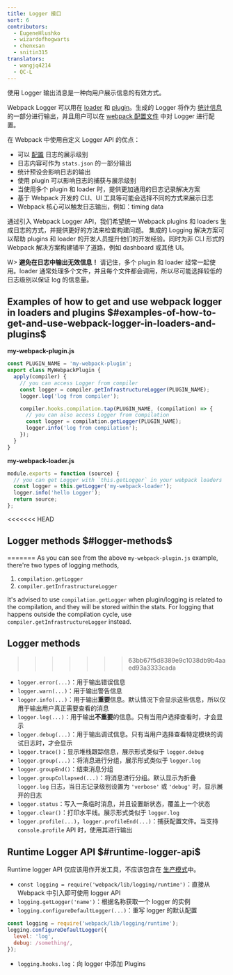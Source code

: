 ```yaml
---
title: Logger 接口
sort: 6
contributors:
  - EugeneHlushko
  - wizardofhogwarts
  - chenxsan
  - snitin315
translators:
  - wangjq4214
  - QC-L
---
```


使用 Logger 输出消息是一种向用户展示信息的有效方式。

Webpack Logger 可以用在 [loader](/loaders/) 和 [plugin](/api/plugins/#logging)。生成的 Logger 将作为 [统计信息](/api/stats/) 的一部分进行输出，并且用户可以在 [webpack 配置文件](/configuration/) 中对 Logger 进行配置。

在 Webpack 中使用自定义 Logger API 的优点：

- 可以 [配置](/configuration/stats/#statslogging) 日志的展示级别
- 日志内容可作为 `stats.json` 的一部分输出
- 统计预设会影响日志的输出
- 使用 plugin 可以影响日志的捕获与展示级别
- 当使用多个 plugin 和 loader 时，提供更加通用的日志记录解决方案
- 基于 Webpack 开发的 CLI、UI 工具等可能会选择不同的方式来展示日志
- Webpack 核心可以触发日志输出，例如：timing data

通过引入 Webpack Logger API，我们希望统一 Webpack plugins 和 loaders 生成日志的方式，并提供更好的方法来检查构建问题。 集成的 Logging 解决方案可以帮助 plugins 和 loader 的开发人员提升他们的开发经验。同时为非 CLI 形式的 Webpack 解决方案构建铺平了道路，例如 dashboard 或其他 UI。

W> **避免在日志中输出无效信息！** 请记住，多个 plugin 和 loader 经常一起使用。loader 通常处理多个文件，并且每个文件都会调用，所以尽可能选择较低的日志级别以保证 log 的信息量。

## Examples of how to get and use webpack logger in loaders and plugins $#examples-of-how-to-get-and-use-webpack-logger-in-loaders-and-plugins$

**my-webpack-plugin.js**

```js
const PLUGIN_NAME = 'my-webpack-plugin';
export class MyWebpackPlugin {
  apply(compiler) {
    // you can access Logger from compiler
    const logger = compiler.getInfrastructureLogger(PLUGIN_NAME);
    logger.log('log from compiler');

    compiler.hooks.compilation.tap(PLUGIN_NAME, (compilation) => {
      // you can also access Logger from compilation
      const logger = compilation.getLogger(PLUGIN_NAME);
      logger.info('log from compilation');
    });
  }
}
```

**my-webpack-loader.js**

```js
module.exports = function (source) {
  // you can get Logger with `this.getLogger` in your webpack loaders
  const logger = this.getLogger('my-webpack-loader');
  logger.info('hello Logger');
  return source;
};
```

<<<<<<< HEAD
## Logger methods $#logger-methods$
=======
As you can see from the above `my-webpack-plugin.js` example, there're two types of logging methods,

1. `compilation.getLogger`
2. `compiler.getInfrastructureLogger`

It's advised to use `compilation.getLogger` when plugin/logging is related to the compilation, and they will be stored within the stats. For logging that happens outside the compilation cycle, use `compiler.getInfrastructureLogger` instead.

## Logger methods
>>>>>>> 63bb67f5d8389e9c1038db9b4aaed93a3333cada

- `logger.error(...)`：用于输出错误信息
- `logger.warn(...)`：用于输出警告信息
- `logger.info(...)`：用于输出**重要**信息。默认情况下会显示这些信息，所以仅用于输出用户真正需要查看的消息
- `logger.log(...)`：用于输出**不重要**的信息。只有当用户选择查看时，才会显示
- `logger.debug(...)`：用于输出调试信息。只有当用户选择查看特定模块的调试日志时，才会显示
- `logger.trace()`：显示堆栈跟踪信息，展示形式类似于 `logger.debug`
- `logger.group(...)`：将消息进行分组，展示形式类似于 `logger.log`
- `logger.groupEnd()`：结束消息分组
- `logger.groupCollapsed(...)`：将消息进行分组。默认显示为折叠 `logger.log` 日志，当日志记录级别设置为 `'verbose'` 或 `'debug'` 时，显示展开的日志
- `logger.status`：写入一条临时消息，并且设置新状态，覆盖上一个状态
- `logger.clear()`：打印水平线。展示形式类似于 `logger.log`
- `logger.profile(...)`，`logger.profileEnd(...)`：捕获配置文件。当支持 `console.profile` API 时，使用其进行输出

## Runtime Logger API $#runtime-logger-api$

Runtime logger API 仅应该用作开发工具，不应该包含在 [生产模式](/configuration/mode/#mode-production)中。

- `const logging = require('webpack/lib/logging/runtime')`：直接从 Webpack 中引入即可使用 logger API
- `logging.getLogger('name')`：根据名称获取一个 logger 的实例
- `logging.configureDefaultLogger(...)`：重写 logger 的默认配置

```javascript
const logging = require('webpack/lib/logging/runtime');
logging.configureDefaultLogger({
  level: 'log',
  debug: /something/,
});
```

- `logging.hooks.log`：向 logger 中添加 Plugins
